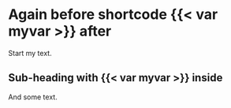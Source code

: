 # Again before shortcode {{< var myvar >}} after

Start my text.

## Sub-heading with {{< var myvar >}} inside

And some text.
